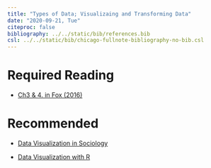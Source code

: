 ---
title: "Types of Data; Visualizaing and Transforming Data"
date: "2020-09-21, Tue"
citeproc: false
bibliography: ../../static/bib/references.bib
csl: ../../static/bib/chicago-fullnote-bibliography-no-bib.csl
---

# Required Reading

- <i class="fas fa-book"></i> [Ch3 & 4. in Fox (2016)](https://www.dropbox.com/s/x4h76g5j3657m3w/John%20Fox%20-%20Applied%20Regression%20Analysis%20and%20Generalized%20Linear%20Models.pdf?dl=0)


# Recommended

- <i class="fa fa-external-link-square-alt" aria-hidden="true"></i> [Data Visualization in Sociology](static/readings/w2_Data Visualization in Sociology.pdf)

- <i class="fa fa-external-link-square-alt" aria-hidden="true"></i> [Data Visualization with R](static/readings/w2_Data Visualization with R.pdf)